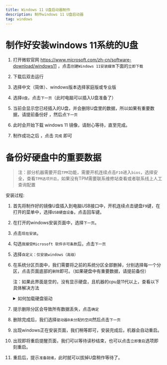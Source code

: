 ```yaml
---
title: Windows 11 U盘启动器制作
description: 制作windows 11 U盘启动器
tag: windows
---
```


# 制作好安装windows 11系统的U盘

1. 打开微软官网 https://www.microsoft.com/zh-cn/software-download/windows11  ，点击`创建Windows 11安装媒体`下面的`立即下载`

2. 下载后双击运行

3. 选择中文（简体）、windows版本选择家庭版或专业版

4. 选择`U盘`，点击`下一页`（此时电脑可以插入U盘准备了）

5.  当前会显示您已经插入的U盘，并会删除U盘里的数据，所以如果有重要数据，请提前备份好 ，然后点`下一页`

6. 此时会开始下载 windows 11 镜像，请耐心等待，直至完成。

7. 制作成功之后 ，点击 `完成` 即可

# 备份好硬盘中的重要数据

> 注：部分机器需要开启`TPM`功能，需要开机连续点击`F10`进入`bios`，选择安全，查看`TPM选项开启`，如果没有TPM需要联系维修站查看或者联系线上人工查询配置

安装过程:

1. 首先将制作好的镜像U盘插入到电脑USB接口中，开机连续点击键盘`F9`键，在打开的菜单中，选择`USB硬盘设备`，点击回车键。

2. 在打开的windows安装页面中，选择`下一页`。

3. 点击`现在安装`。

4. 勾选`我接受Microsoft 软件许可条款`后，点击`下一页`

5. 选择`自定义：仅安装windows（高级）`

6. 在系统分区页面中，我们需要将之前的系统分区全部删掉，分别选择每一个分区，点击页面底部的`删除`即可。（如果硬盘中有重要数据，请提前备份）

    注：如果此界面是空的，没有显示硬盘，且机器的cpu是11代以上，查看以下具体解决方法

    <details>
      <summary>如何加载硬盘驱动</summary>
      - 【解决方案】
      当前系统无法进入的时候，请借助另一台电脑下载驱动，并将驱动文件拷贝到U盘里

      1. 下载驱动：
      链接：https://ftp.hp.com/pub/softpaq/sp134501-135000/sp134521.exe

      2. 在已下载的`sp134521`驱动图标上，单击`鼠标右键`，选择`压缩软件`（具体名字与电脑安装的压缩软件有关）--`解压缩`

      3. 选择`U盘`，然后点击`解压缩`。
      注：如果电脑没有压缩软件，可直接双击`sp134521`驱动图标，点击`下一步`--`接受条款`，在保存路径上，点击`change…`

      4. 此时驱动文件已经全部拷贝到U盘，然后重新回到之前安装系统无法识别到硬盘的界面。

      5. 在分区页面直接点击`加载驱动程序`，点击`浏览`，选择U盘，选中`dchu_VMD`文件夹，选择`Intel RST vmd controller`,点击【下一步】，加载完成后即可识别到硬盘继续安装系统操作。
    </details>

7. 提示删除分区会导致所有数据丢失，点击`确定`

8. 删除完成后，我们选择`驱动器0未分配的空间`然后点击`下一页`

9. 出现windows正在安装页面，我们稍等即可，安装完成后，机器会自动重启。

10. 出现即将重启提醒页面，我们可以等待读秒结束，也可以点击`立即重启`选项即刻重启。

11. 重启后，提示`准备就绪`，此时就可以拔掉U盘稍作等待了。
